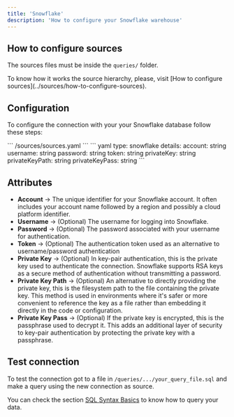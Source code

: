 ```yaml
---
title: 'Snowflake'
description: 'How to configure your Snowflake warehouse'
---
```


## How to configure sources

The sources files must be inside the `queries/` folder.

<Note>
  To know how it works the source hierarchy, please, visit [How to configure
  sources](../sources/how-to-configure-sources).
</Note>

## Configuration

To configure the connection with your your Snowflake database follow these steps:

<Steps>
  <Step title='Go to the sources file in your Latitude project'>
    ``` /sources/sources.yaml ```
  </Step>
  <Step title='Add the following code for your Snowflake connection'>
    ``` yaml 
    type: snowflake 
    details: 
      account: string
      username: string 
      password: string
      token: string
      privateKey: string
      privateKeyPath: string
      privateKeyPass: string 
    ```
  </Step>
  <Step title='Replace the details section with your info and save'>
  </Step>
  <Step title='Done, now you can test your connection'>
  </Step>
</Steps>

## Attributes

- **Account** → The unique identifier for your Snowflake account. It often includes your account name followed by a region and possibly a cloud platform identifier.
- **Username** → (Optional) The username for logging into Snowflake.
- **Password** → (Optional) The password associated with your username for authentication.
- **Token** → (Optional) The authentication token used as an alternative to username/password authentication
- **Private Key** → (Optional) In key-pair authentication, this is the private key used to authenticate the connection. Snowflake supports RSA keys as a secure method of authentication without transmitting a password.
- **Private Key Path** → (Optional) An alternative to directly providing the private key, this is the filesystem path to the file containing the private key. This method is used in environments where it's safer or more convenient to reference the key as a file rather than embedding it directly in the code or configuration.
- **Private Key Pass** → (Optional) If the private key is encrypted, this is the passphrase used to decrypt it. This adds an additional layer of security to key-pair authentication by protecting the private key with a passphrase.

## Test connection

To test the connection got to a file in `/queries/.../your_query_file.sql` and make a query using the new connection as source.

You can check the section [SQL Syntax Basics](../queries/basics/sql-syntax-basics) to know how to query your data.
